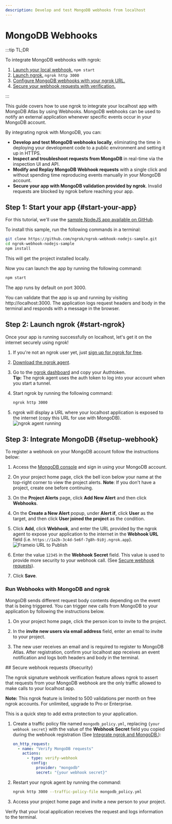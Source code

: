 ```yaml
---
description: Develop and test MongoDB webhooks from localhost
---
```



# MongoDB Webhooks

:::tip TL;DR

To integrate MongoDB webhooks with ngrok:

1. [Launch your local webhook.](#start-your-app) `npm start`
1. [Launch ngrok.](#start-ngrok) `ngrok http 3000`
1. [Configure MongoDB webhooks with your ngrok URL.](#setup-webhook)
1. [Secure your webhook requests with verification.](#security)

:::

This guide covers how to use ngrok to integrate your localhost app with MongoDB Atlas by using Webhooks.
MongoDB webhooks can be used to notify an external application whenever specific events occur in your MongoDB account.

By integrating ngrok with MongoDB, you can:

- **Develop and test MongoDB webhooks locally**, eliminating the time in deploying your development code to a public environment and setting it up in HTTPS.
- **Inspect and troubleshoot requests from MongoDB** in real-time via the inspection UI and API.
- **Modify and Replay MongoDB Webhook requests** with a single click and without spending time reproducing events manually in your MongoDB account.
- **Secure your app with MongoDB validation provided by ngrok**. Invalid requests are blocked by ngrok before reaching your app.

## **Step 1**: Start your app {#start-your-app}

For this tutorial, we'll use the [sample NodeJS app available on GitHub](https://github.com/ngrok/ngrok-webhook-nodejs-sample).

To install this sample, run the following commands in a terminal:

```bash
git clone https://github.com/ngrok/ngrok-webhook-nodejs-sample.git
cd ngrok-webhook-nodejs-sample
npm install
```

This will get the project installed locally.

Now you can launch the app by running the following command:

```bash
npm start
```

The app runs by default on port 3000.

You can validate that the app is up and running by visiting http://localhost:3000. The application logs request headers and body in the terminal and responds with a message in the browser.

## **Step 2**: Launch ngrok {#start-ngrok}

Once your app is running successfully on localhost, let's get it on the internet securely using ngrok!

1. If you're not an ngrok user yet, just [sign up for ngrok for free](https://ngrok.com/signup).

1. [Download the ngrok agent](https://download.ngrok.com).

1. Go to the [ngrok dashboard](https://dashboard.ngrok.com) and copy your Authtoken. <br />
   **Tip:** The ngrok agent uses the auth token to log into your account when you start a tunnel.
1. Start ngrok by running the following command:

   ```bash
   ngrok http 3000
   ```

1. ngrok will display a URL where your localhost application is exposed to the internet (copy this URL for use with MongoDB).
   ![ngrok agent running](/img/integrations/launch_ngrok_tunnel.png)

## **Step 3**: Integrate MongoDB {#setup-webhook}

To register a webhook on your MongoDB account follow the instructions below:

1. Access the [MongoDB console](https://cloud.mongodb.com/) and sign in using your MongoDB account.

1. On your project home page, click the bell icon below your name at the top-right corner to view the project alerts.
   **Note**: If you don't have a project, create one before continuing.

1. On the **Project Alerts** page, click **Add New Alert** and then click **Webhooks**.

1. On the **Create a New Alert** popup, under **Alert if**, click **User** as the target, and then click **User joined the project** as the condition.

1. Click **Add**, click **Webhook**, and enter the URL provided by the ngrok agent to expose your application to the internet in the **Webhook URL** field (i.e. `https://1a2b-3c4d-5e6f-7g8h-9i0j.ngrok.app`).
   ![Frameio URL to Publish](img/ngrok_url_configuration_mongodb.png)

1. Enter the value `12345` in the **Webhook Secret** field. This value is used to provide more security to your webhook call. (See [Secure webhook requests](#security)).

1. Click **Save**.

### Run Webhooks with MongoDB and ngrok

MongoDB sends different request body contents depending on the event that is being triggered.
You can trigger new calls from MongoDB to your application by following the instructions below.

1. On your project home page, click the person icon to invite to the project.

1. In the **invite new users via email address** field, enter an email to invite to your project.

1. The new user receives an email and is required to register to MongoDB Atlas. After registration, confirm your localhost app receives an event notification and logs both headers and body in the terminal.

<InspectingRequests />

<ReplayingRequests />
## Secure webhook requests {#security}

The ngrok signature webhook verification feature allows ngrok to assert that requests from your MongoDB webhook are the only traffic allowed to make calls to your localhost app.

**Note:** This ngrok feature is limited to 500 validations per month on free ngrok accounts. For unlimited, upgrade to Pro or Enterprise.

This is a quick step to add extra protection to your application.

1. Create a traffic policy file named `mongodb_policy.yml`, replacing `{your webhook secret}` with the value of the **Webhook Secret** field you copied during the webhook registration (See [Integrate ngrok and MongoDB.](#setup-webhook)):

   ```yaml
   on_http_request:
     - name: "Verify MongoDB requests"
       actions:
         - type: verify-webhook
           config:
             provider: "mongodb"
             secret: "{your webhook secret}"
   ```

1. Restart your ngrok agent by running the command:

   ```bash
   ngrok http 3000 --traffic-policy-file mongodb_policy.yml
   ```

1. Access your project home page and invite a new person to your project.

Verify that your local application receives the request and logs information to the terminal.
